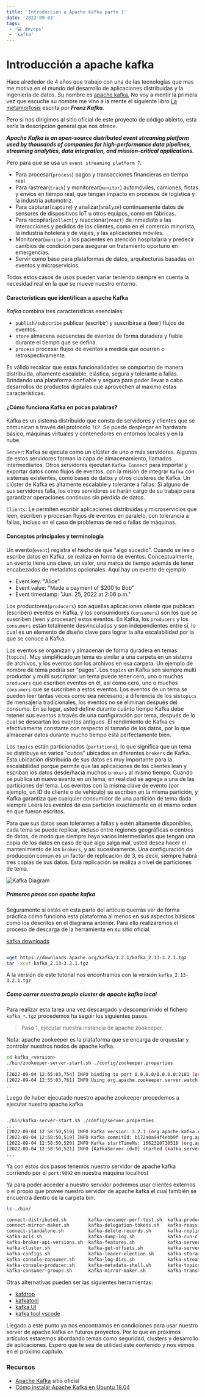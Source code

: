 ```yaml
---
title: 'Introducción a Apache kafka parte 1'
date: '2022-09-03'
tags:
 - '💻 devops'
 - 'kafka'
---
```




# Introducción a apache kafka

Hace alrededor de 4 años que trabajo con una de las tecnologías que mas me motiva en el
mundo del desarrollo de aplicaciones distribuidas y la ingeniería de datos. Su nombre es [apache kafka](https://kafka.apache.org/),
No voy a mentir la primera vez que escuche su nombre me vino a la mente el siguiente libro
[La metamorfosis](https://es.wikipedia.org/wiki/La_metamorfosis) escrita por ***Franz Kafka***.


Pero si nos dirigimos al sitio oficial de este proyecto de código abierto, esta sería la descripción general que nos ofrece.

***Apache Kafka is an open-source distributed event streaming platform used by thousands of companies for high-performance data pipelines, streaming analytics, data integration, and mission-critical applications.***

Pero para que se usa un `event streaming platform ?`.

- Para procesar(`process`) pagos y transacciones financieras en tiempo real.
- Para rastrear(`track`) y monitorear(`monitor`) automóviles, camiones, flotas y envíos en tiempo real,
que tengan impacto en procesos de logística y la industria automotriz.
- Para capturar(`capture`) y analizar(`analyze`) continuamente datos
de sensores de dispositivos IoT u otros equipos, como en fábricas.
- Para recopilar(`collect`) y reaccionar(`react`) de inmediato a las interacciones
y pedidos de los clientes, como en el comercio minorista, la industria hotelera
y de viajes, y las aplicaciones móviles.
- Monitorear(`monitor`) a los pacientes en atención hospitalaria y predecir cambios de
condición para asegurar un tratamiento oportuno en emergencias.
- Servir como base para plataformas de datos, arquitecturas basadas
en eventos y microservicios.

Todos estos casos de usos pueden variar teniendo siempre en cuenta la necesidad real
en la que se mueve nuestro entorno.

#### Características que identifican a apache Kafka

*Kafka* combina tres características esenciales:

- `publish/subscribe` publicar (escribir) y suscribirse a (leer) flujos de eventos.
- `store`  almacena secuencias de eventos de forma duradera y fiable durante el tiempo que se defina.
- `process`  procesar flujos de eventos a medida que ocurren o retrospectivamente.

Es válido recalcar que estas funcionalidades se comportan de manera distribuida, altamente escalable, elástica, segura y tolerante a fallas.
Brindando una plataforma confiable y segura para poder llevar a cabo desarrollos de productos digitales que aprovechen al máximo
estas características.


#### ¿Cómo funciona Kafka en pocas palabras?

Kafka es un sistema distribuido que consta de servidores y clientes que se comunican a través del protocolo `TCP`.
Se puede desplegar en hardware básico, máquinas virtuales y contenedores en entornos locales y en la nube.

`Server`: Kafka se ejecuta como un clúster de uno o más servidores.
Algunos de estos servidores forman la capa de almacenamiento, llamados intermediarios.
Otros servidores ejecutan `Kafka Connect` para importar y exportar datos como flujos de eventos.
con la misión de integrar `Kafka` con sistemas existentes, como bases de datos y otros clústeres de Kafka.
Un clúster de Kafka es altamente escalable y tolerante a fallas:
Si alguno de sus servidores falla, los otros servidores se harán cargo de su trabajo para garantizar operaciones continuas sin pérdida de datos.

`Clients`: Le permiten escribir aplicaciones distribuidas y microservicios que leen, escriben y procesan flujos de eventos
en paralelo, con tolerancia a fallas, incluso en el caso de problemas de red o fallas de máquinas.

#### Conceptos principales y terminología

Un evento(`event`) registra el hecho de que "algo sucedió".
Cuando se lee o escribe datos en Kafka, se realiza en forma de eventos.
Conceptualmente, un evento tiene una clave, un valor,
una marca de tiempo además de tener encabezados de metadatos opcionales.
Aquí hay un evento de ejemplo

- Event key: "Alice"
- Event value: "Made a payment of $200 to Bob"
- Event timestamp: "Jun. 25, 2022 at 2:06 p.m."

Los productores(`producers`) son aquellas aplicaciones cliente que publican (escriben)
eventos en Kafka,
y los consumidores (`consumers`) son los que se suscriben (leen y procesan) estos eventos.
En Kafka, los `producers` y los `consumers` están totalmente desvinculados
y son independientes entre sí, lo cual es un elemento de diseño clave para lograr
la alta escalabilidad por la que se conoce a Kafka.

Los eventos se organizan y almacenan de forma duradera en temas (`topics`).
Muy simplificado,un tema es similar a una carpeta en un sistema de archivos,
y los eventos son los archivos en esa carpeta.
Un ejemplo de nombre de tema podría ser "pagos".
Los `topics` en Kafka son siempre multi productor y multi suscriptor:
un tema puede tener cero, uno o muchos `producers` que escriben eventos en él,
así como cero, uno o muchos `consumers` que se suscriben a estos eventos.
Los eventos de un tema se pueden leer tantas veces como sea necesario;
a diferencia de los sis`topics` de mensajería tradicionales,
los eventos no se eliminan después del consumo.
En su lugar, usted define durante cuánto tiempo Kafka debe retener
sus eventos a través de una configuración por tema,
después de lo cual se descartan los eventos antiguos.
El rendimiento de Kafka es efectivamente constante con respecto al tamaño de los datos,
por lo que almacenar datos durante mucho tiempo está perfectamente bien.

Los `topics` están particionados (`partitions`), lo que significa que un tema se distribuye en varios "cubos"
ubicados en diferentes `brokers` de Kafka. Esta ubicación distribuida de sus datos
es muy importante para la escalabilidad porque permite que las aplicaciones de
los clientes lean y escriban los datos desde/hacia muchos `brokers` al mismo tiempo.
Cuando se publica un nuevo evento en un tema, en realidad se agrega a una de
las particiones del tema. Los eventos con la misma clave de evento
(por ejemplo, un ID de cliente o de vehículo) se escriben en la misma partición,
y Kafka garantiza que cualquier consumidor de una partición de tema dada siempre
Leerá los eventos de esa partición exactamente en el mismo orden en que fueron escritos.

Para que sus datos sean tolerantes a fallas y estén altamente disponibles,
cada tema se puede replicar, incluso entre regiones geográficas o centros de datos,
de modo que siempre haya varios intermediarios que tengan una copia de
los datos en caso de que algo salga mal, usted desea hacer el mantenimiento de
los `brokers`, y así sucesivamente. Una configuración de producción común es un
factor de replicación de 3, es decir, siempre habrá tres copias de sus datos.
Esta replicación se realiza a nivel de particiones de tema.

![Kafka Diagram](/kafka/kafka-diagram.jpeg)

##### Primeros pasos con apache kafka

Seguramente si estás en esta parte del artículo querrás ver de forma práctica cómo funciona
esta plataforma al menos en sus aspectos básicos como los descritos en el diagrama anterior.
Para ello realizaremos el proceso de descarga de la herramienta en su sitio oficial.

[kafka downloads](https://kafka.apache.org/downloads)

```bash

wget https://downloads.apache.org/kafka/3.2.1/kafka_2.13-3.2.1.tgz
tar -xcvf kafka_2.13-3.2.1.tgz
```

A la versión de este tutorial nos encontramos con la versión `kafka_2.13-3.2.1.tgz`


##### Como correr nuestro propio cluster de apache kafka local


Para realizar esta tarea una vez descargado y descomprimido el fichero `kafka_*.tgz` procedemos
ha seguir los siguientes pasos.


> Paso 1, ejecutar nuestra instancia de apache zookeeper.

Nota: apache zookeeper es la plataforma que se encarga de orquestar y controlar nuestros nodos de apache kafka.

```bash
cd kafka_<version>
./bin/zookeeper-server-start.sh ./config/zookeeper.properties
...
[2022-09-04 12:55:03,754] INFO binding to port 0.0.0.0/0.0.0.0:2181 (org.apache.zookeeper.server.NIOServerCnxnFactory)
[2022-09-04 12:55:03,761] INFO Using org.apache.zookeeper.server.watch.WatchManager as watch manager (org.apache.zookeeper.server.watch.WatchManagerFactory)
...
```

Luego de haber ejecutado nuestro apache zookeeper procedemos a ejecutar nuestro apache kafka

```bash

./bin/kafka-server-start.sh ./config/server.properties
...
[2022-09-04 12:58:50,519] INFO Kafka version: 3.2.1 (org.apache.kafka.common.utils.AppInfoParser)
[2022-09-04 12:58:50,519] INFO Kafka commitId: b172a0a94f4ebb9f (org.apache.kafka.common.utils.AppInfoParser)
[2022-09-04 12:58:50,520] INFO Kafka startTimeMs: 1662310730518 (org.apache.kafka.common.utils.AppInfoParser)
[2022-09-04 12:58:50,521] INFO [KafkaServer id=0] started (kafka.server.KafkaServer)
...

```

Ya con estos dos pasos tenemos nuestro servidor de apache kafka corriendo por el `port:9092` en nuestra máquina localhost

Ya para poder acceder a nuestro servidor podremos usar clientes externos o el propio que provee nuestro servidor de apache kafka
el cual también se encuentra dentro de la carpeta bin.

```bash
ls ./bin/

connect-distributed.sh        kafka-consumer-perf-test.sh  kafka-producer-perf-test.sh         kafka-verifiable-consumer.sh
connect-mirror-maker.sh       kafka-delegation-tokens.sh   kafka-reassign-partitions.sh        kafka-verifiable-producer.sh
connect-standalone.sh         kafka-delete-records.sh      kafka-replica-verification.sh       trogdor.sh
kafka-acls.sh                 kafka-dump-log.sh            kafka-run-class.sh                  windows
kafka-broker-api-versions.sh  kafka-features.sh            kafka-server-start.sh               zookeeper-security-migration.sh
kafka-cluster.sh              kafka-get-offsets.sh         kafka-server-stop.sh                zookeeper-server-start.sh
kafka-configs.sh              kafka-leader-election.sh     kafka-storage.sh                    zookeeper-server-stop.sh
kafka-console-consumer.sh     kafka-log-dirs.sh            kafka-streams-application-reset.sh  zookeeper-shell.sh
kafka-console-producer.sh     kafka-metadata-shell.sh      kafka-topics.sh
kafka-consumer-groups.sh      kafka-mirror-maker.sh        kafka-transactions.sh
```

Otras alternativas pueden ser las siguientes herramientas:

- [kafdrop](https://github.com/obsidiandynamics/kafdrop)
- [kafkatool](https://www.kafkatool.com/index.html)
- [kafka UI](https://github.com/provectus/kafka-ui)
- [kafka tool vscode](https://marketplace.visualstudio.com/items?itemName=jeppeandersen.vscode-kafka)


Llegado a este punto ya nos encontramos en condiciones para usar nuestro server de apache kafka en futuros proyectos.
Por lo que en próximos artículos estaremos abordando temas como seguridad, clusters y desarrollo de aplicaciones.
Espero que te sea de utilidad este contenido y nos vemos en el próximo capítulo.


### Recursos

- [Apache Kafka](https://kafka.apache.org/) sitio oficial
- [Cómo instalar Apache Kafka en Ubuntu 18.04](https://www.digitalocean.com/community/tutorials/como-instalar-apache-kafka-en-ubuntu-18-04-es)


